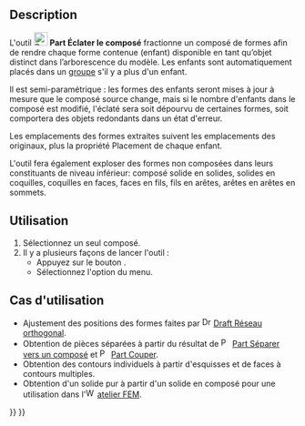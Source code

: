 <languages/>

{{Docnav/fr
|[[Part_Compound/fr|Composé]]
|[[Part_CompoundFilter/fr|Filtre de composé]]
|[[Part_Workbench/fr|Atelier Part]]
|IconL=Part_Compound.svg
|IconR=Part_CompoundFilter.svg
|IconC=Workbench_Part.svg
}}

{{GuiCommand/fr
|Name=Part ExplodeCompound
|Name/fr=Part Éclater le composé
|MenuLocation=Part → Composés → Éclater le composé
|Workbenches=[[Part_Workbench/fr|Part]]
|Version=0.18
|SeeAlso=[[Part_Compound/fr|Part Composé]], [[Draft_Downgrade/fr|Draft Désagréger]]
}}

==Description== 

L'outil [[Image:Part_ExplodeCompound.svg|24px]] '''Part Éclater le composé''' fractionne un composé de formes afin de rendre chaque forme contenue (enfant) disponible en tant qu’objet distinct dans l’arborescence du modèle. Les enfants sont automatiquement placés dans un [[Std_Group/fr|groupe]] s'il y a plus d'un enfant.

Il est semi-paramétrique : les formes des enfants seront mises à jour à mesure que le composé source change, mais si le nombre d'enfants dans le composé est modifié, l'éclaté sera soit dépourvu de certaines formes, soit comportera des objets redondants dans un état d'erreur.

Les emplacements des formes extraites suivent les emplacements des originaux, plus la propriété Placement de chaque enfant.

L'outil fera également exploser des formes non composées dans leurs constituants de niveau inférieur: composé solide en solides, solides en coquilles, coquilles en faces, faces en fils, fils en arêtes, arêtes en arêtes en sommets.

<span id="Usage"></span>
==Utilisation==

# Sélectionnez un seul composé.
# Il y a plusieurs façons de lancer l'outil :
#* Appuyez sur le bouton {{Button|[[Image:Part_ExplodeCompound.svg|16px]] [[Part_ExplodeCompound/fr|Éclater le composé]]}}.
#* Sélectionnez l'option {{MenuCommand|Part → Composés → [[Image:Part_ExplodeCompound.svg|16px]] Éclater le composé}} du menu.

<span id="Use_cases"></span>
==Cas d'utilisation==

* Ajustement des positions des formes faites par [[Image:Draft_OrthoArray.svg|16px]] [[Draft_OrthoArray/fr|Draft Réseau orthogonal]].
* Obtention de pièces séparées à partir du résultat de [[Image:Part_Slice.svg|16px]] [[Part_Slice/fr|Part Séparer vers un composé]] et [[Image:Part_Cut.svg|16px]] [[Part_Cut/fr|Part Couper]].
* Obtention des contours individuels à partir d'esquisses et de faces à contours multiples.
* Obtention d'un solide pur à partir d'un solide en composé pour une utilisation dans l'[[Image:Workbench_FEM.svg|16px]] [[FEM_Workbench/fr|atelier FEM]].


{{Docnav/fr
|[[Part_Compound/fr|Composé]]
|[[Part_CompoundFilter/fr|Filtre de composé]]
|[[Part_Workbench/fr|Atelier Part]]
|IconL=Part_Compound.svg
|IconR=Part_CompoundFilter.svg
|IconC=Workbench_Part.svg
}}

{{Part Tools navi{{#translation:}}}}
{{Userdocnavi{{#translation:}}}}